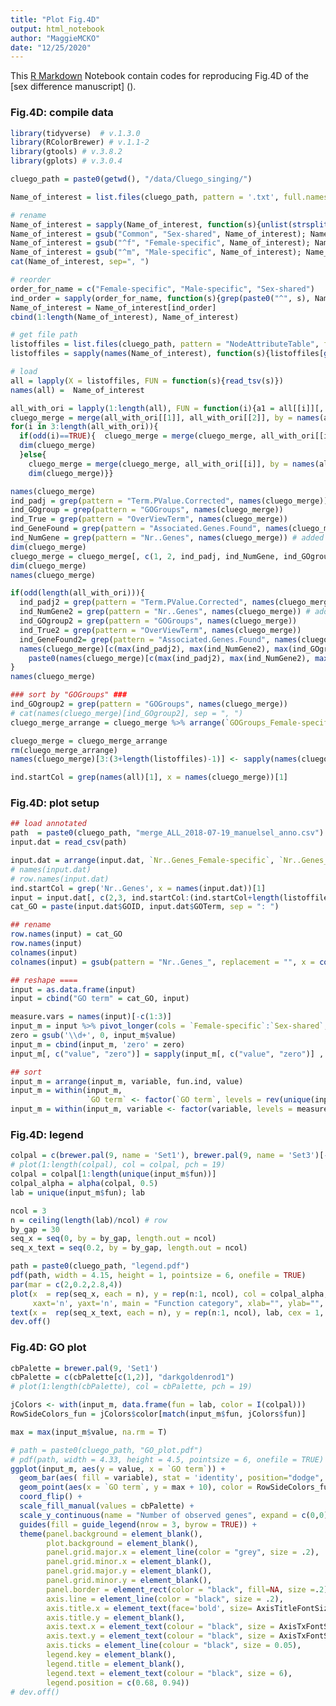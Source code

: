 ```yaml
---
title: "Plot Fig.4D"
output: html_notebook
author: "MaggieMCKO"
date: "12/25/2020"
---
```


This [R Markdown](http://rmarkdown.rstudio.com) Notebook contain codes for reproducing Fig.4D of the [sex difference manuscript] ().

### Fig.4D: compile data
```r
library(tidyverse)  # v.1.3.0
library(RColorBrewer) # v.1.1-2
library(gtools) # v.3.8.2
library(gplots) # v.3.0.4

cluego_path = paste0(getwd(), "/data/Cluego_singing/")

Name_of_interest = list.files(cluego_path, pattern = '.txt', full.names = F, recursive = F); Name_of_interest

# rename
Name_of_interest = sapply(Name_of_interest, function(s){unlist(strsplit(s, "\\s*_f"))[1]}); Name_of_interest
Name_of_interest = gsub("Common", "Sex-shared", Name_of_interest); Name_of_interest
Name_of_interest = gsub("^f", "Female-specific", Name_of_interest); Name_of_interest
Name_of_interest = gsub("^m", "Male-specific", Name_of_interest); Name_of_interest
cat(Name_of_interest, sep=", ") 

# reorder
order_for_name = c("Female-specific", "Male-specific", "Sex-shared")
ind_order = sapply(order_for_name, function(s){grep(paste0("^", s), Name_of_interest)})
Name_of_interest = Name_of_interest[ind_order]
cbind(1:length(Name_of_interest), Name_of_interest)

# get file path
listoffiles = list.files(cluego_path, pattern = "NodeAttributeTable", full.names = TRUE); 
listoffiles = sapply(names(Name_of_interest), function(s){listoffiles[grep(s, listoffiles)]})

# load
all = lapply(X = listoffiles, FUN = function(s){read_tsv(s)})
names(all) =  Name_of_interest

all_with_ori = lapply(1:length(all), FUN = function(i){a1 = all[[i]][, c(1, 3, 9, 6, 5, 12, 14)]}) 
cluego_merge = merge(all_with_ori[[1]], all_with_ori[[2]], by = names(all_with_ori[[1]])[c(1, 2)], all = TRUE, suffixes = c(paste0("_", names(all)[1]), paste0("_", names(all)[2])))
for(i in 3:length(all_with_ori)){
  if(odd(i)==TRUE){  cluego_merge = merge(cluego_merge, all_with_ori[[i]], by = names(all_with_ori[[1]])[c(1, 2)], all = TRUE)
  dim(cluego_merge)
  }else{
    cluego_merge = merge(cluego_merge, all_with_ori[[i]], by = names(all_with_ori[[1]])[c(1, 2)], all = TRUE, suffixes = c(paste0("_", names(all)[i-1]), paste0("_", names(all)[i])))
    dim(cluego_merge)}}

names(cluego_merge)
ind_padj = grep(pattern = "Term.PValue.Corrected", names(cluego_merge))
ind_GOgroup = grep(pattern = "GOGroups", names(cluego_merge))
ind_True = grep(pattern = "OverViewTerm", names(cluego_merge))
ind_GeneFound = grep(pattern = "Associated.Genes.Found", names(cluego_merge))
ind_NumGene = grep(pattern = "Nr..Genes", names(cluego_merge)) # added 20160919
dim(cluego_merge)
cluego_merge = cluego_merge[, c(1, 2, ind_padj, ind_NumGene, ind_GOgroup, ind_True, ind_GeneFound)] 
dim(cluego_merge)
names(cluego_merge)

if(odd(length(all_with_ori))){
  ind_padj2 = grep(pattern = "Term.PValue.Corrected", names(cluego_merge))
  ind_NumGene2 = grep(pattern = "Nr..Genes", names(cluego_merge)) # added 20160919
  ind_GOgroup2 = grep(pattern = "GOGroups", names(cluego_merge))
  ind_True2 = grep(pattern = "OverViewTerm", names(cluego_merge))
  ind_GeneFound2= grep(pattern = "Associated.Genes.Found", names(cluego_merge))
  names(cluego_merge)[c(max(ind_padj2), max(ind_NumGene2), max(ind_GOgroup2), max(ind_True2), max(ind_GeneFound2))] = 
    paste0(names(cluego_merge)[c(max(ind_padj2), max(ind_NumGene2), max(ind_GOgroup2), max(ind_True2), max(ind_GeneFound2))], "_", names(all)[length(listoffiles)]) 
}
names(cluego_merge)

### sort by "GOGroups" ###
ind_GOgroup2 = grep(pattern = "GOGroups", names(cluego_merge))
# cat(names(cluego_merge)[ind_GOgroup2], sep = ", ")
cluego_merge_arrange = cluego_merge %>% arrange(`GOGroups_Female-specific`, `GOGroups_Male-specific`, `GOGroups_Sex-shared`)

cluego_merge = cluego_merge_arrange
rm(cluego_merge_arrange)
names(cluego_merge)[3:(3+length(listoffiles)-1)] <- sapply(names(cluego_merge)[3:(3+length(listoffiles)-1)] , function(s){x = unlist(strsplit(as.character(s), split = "Term.PValue.Corrected.with.Bonferroni.step.down_"))[2]})

ind.startCol = grep(names(all)[1], x = names(cluego_merge))[1]

```

### Fig.4D: plot setup 
```r

## load annotated 
path  = paste0(cluego_path, "merge_ALL_2018-07-19_manuelsel_anno.csv")
input.dat = read_csv(path)

input.dat = arrange(input.dat, `Nr..Genes_Female-specific`, `Nr..Genes_Male-specific`, `Nr..Genes_Sex-shared`)
# names(input.dat)
# row.names(input.dat)
ind.startCol = grep('Nr..Genes', x = names(input.dat))[1]
input = input.dat[, c(2,3, ind.startCol:(ind.startCol+length(listoffiles)-1))] 
cat_GO = paste(input.dat$GOID, input.dat$GOTerm, sep = ": ")

## rename
row.names(input) = cat_GO
row.names(input)
colnames(input)
colnames(input) = gsub(pattern = "Nr..Genes_", replacement = "", x = colnames(input)); colnames(input)

## reshape ====      
input = as.data.frame(input)
input = cbind("GO term" = cat_GO, input)

measure.vars = names(input)[-c(1:3)]
input_m = input %>% pivot_longer(cols = `Female-specific`:`Sex-shared`, names_to = "variable", values_to = "value")
zero = gsub('\\d+', 0, input_m$value)
input_m = cbind(input_m, 'zero' = zero)
input_m[, c("value", "zero")] = sapply(input_m[, c("value", "zero")] , FUN = function(s){as.numeric(as.character(s))})

## sort 
input_m = arrange(input_m, variable, fun.ind, value)
input_m = within(input_m,
                 `GO term` <- factor(`GO term`, levels = rev(unique(input_m$`GO term`))))
input_m = within(input_m, variable <- factor(variable, levels = measure.vars))

```

### Fig.4D: legend
```r
colpal = c(brewer.pal(9, name = 'Set1'), brewer.pal(9, name = 'Set3')[-2])
# plot(1:length(colpal), col = colpal, pch = 19)
colpal = colpal[1:length(unique(input_m$fun))]
colpal_alpha = alpha(colpal, 0.5)
lab = unique(input_m$fun); lab

ncol = 3
n = ceiling(length(lab)/ncol) # row
by_gap = 30
seq_x = seq(0, by = by_gap, length.out = ncol)
seq_x_text = seq(0.2, by = by_gap, length.out = ncol)

path = paste0(cluego_path, "legend.pdf")
pdf(path, width = 4.15, height = 1, pointsize = 6, onefile = TRUE)
par(mar = c(2,0.2,2.8,4))
plot(x  = rep(seq_x, each = n), y = rep(n:1, ncol), col = colpal_alpha, pch = 19, xlim = c(0, by_gap*ncol+1), ylim = c(0, n+1), 
     xaxt='n', yaxt='n', main = "Function category", xlab="", ylab="", bty="n")
text(x =  rep(seq_x_text, each = n), y = rep(n:1, ncol), lab, cex = 1, pos=4, col="black")
dev.off()
```


### Fig.4D: GO plot
```r
cbPalette = brewer.pal(9, 'Set1')
cbPalette = c(cbPalette[c(1,2)], "darkgoldenrod1")
# plot(1:length(cbPalette), col = cbPalette, pch = 19)

jColors <- with(input_m, data.frame(fun = lab, color = I(colpal)))
RowSideColors_fun = jColors$color[match(input_m$fun, jColors$fun)]

max = max(input_m$value, na.rm = T)

# path = paste0(cluego_path, "GO_plot.pdf")
# pdf(path, width = 4.33, height = 4.5, pointsize = 6, onefile = TRUE)
ggplot(input_m, aes(y = value, x = `GO term`)) +
  geom_bar(aes( fill = variable), stat = 'identity', position="dodge", width = .7, alpha = .75) + 
  geom_point(aes(x = `GO term`, y = max + 10), color = RowSideColors_fun, alpha = 0.1, size = 2) + 
  coord_flip() +
  scale_fill_manual(values = cbPalette) +
  scale_y_continuous(name = "Number of observed genes", expand = c(0,0), limits = c(0, 1200)) +
  guides(fill = guide_legend(nrow = 3, byrow = TRUE)) +
  theme(panel.background = element_blank(),
        plot.background = element_blank(),
        panel.grid.major.x = element_line(color = "grey", size = .2),
        panel.grid.minor.x = element_blank(),
        panel.grid.major.y = element_blank(), 
        panel.grid.minor.y = element_blank(), 
        panel.border = element_rect(color = "black", fill=NA, size =.2), 
        axis.line = element_line(color = "black", size = .2),
        axis.title.x = element_text(face='bold', size= AxisTitleFontSizeSize),
        axis.title.y = element_blank(),
        axis.text.x = element_text(colour = "black", size = AxisTxFontSizeSize, vjust = 0.5),
        axis.text.y = element_text(colour = "black", size = AxisTxFontSizeSize, hjust = 0),
        axis.ticks = element_line(colour = "black", size = 0.05),
        legend.key = element_blank(),
        legend.title = element_blank(),
        legend.text = element_text(colour = "black", size = 6),
        legend.position = c(0.68, 0.94))
# dev.off()

```

